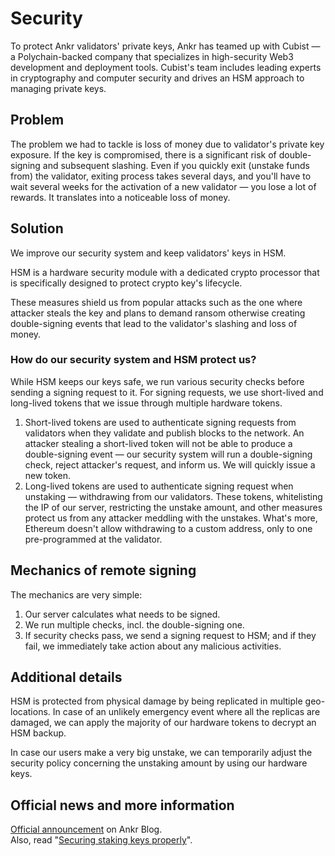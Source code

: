 
# Security

To protect Ankr validators' private keys, Ankr has teamed up with Cubist — a Polychain-backed company that specializes in high-security Web3 development and deployment tools. Cubist's team includes leading experts in cryptography and computer security and drives an HSM approach to managing private keys.

## Problem
The problem we had to tackle is loss of money due to validator's private key exposure. If the key is compromised, there is a significant risk of double-signing and subsequent slashing. Even if you quickly exit (unstake funds from) the validator, exiting process takes several days, and you'll have to wait several weeks for the activation of a new validator — you lose a lot of rewards. It translates into a noticeable loss of money.

## Solution
We improve our security system and keep validators' keys in HSM.

<Callout type="info">
    HSM is a hardware security module with a dedicated crypto processor that is specifically designed to protect crypto key's lifecycle.
</Callout>

These measures shield us from popular attacks such as the one where attacker steals the key and plans to demand ransom otherwise creating double-signing events that lead to the validator's slashing and loss of money.

### How do our security system and HSM protect us?
While HSM keeps our keys safe, we run various security checks before sending a signing request to it.
For signing requests, we use short-lived and long-lived tokens that we issue through multiple hardware tokens.
1. Short-lived tokens are used to authenticate signing requests from validators when they validate and publish blocks to the network. An attacker stealing a short-lived token will not be able to produce a double-signing event — our security system will run a double-signing check, reject attacker's request, and inform us. We will quickly issue a new token.
2. Long-lived tokens are used to authenticate signing request when unstaking — withdrawing from our validators. These tokens, whitelisting the IP of our server, restricting the unstake amount, and other measures protect us from any attacker meddling with the unstakes. What's more, Ethereum doesn't allow withdrawing to a custom address, only to one pre-programmed at the validator.

## Mechanics of remote signing
The mechanics are very simple:
1. Our server calculates what needs to be signed.
2. We run multiple checks, incl. the double-signing one.
3. If security checks pass, we send a signing request to HSM; and if they fail, we immediately take action about any malicious activities.

## Additional details
HSM is protected from physical damage by being replicated in multiple geo-locations. In case of an unlikely emergency event where all the replicas are damaged, we can apply the majority of our hardware tokens to decrypt an HSM backup.

In case our users make a very big unstake, we can temporarily adjust the security policy concerning the unstaking amount by using our hardware keys.

## Official news and more information
[Official announcement](https://www.ankr.com/blog/securing-upcoming-eth-withdrawals-with-cubist/?search=cubist&page=1) on Ankr Blog.<br/>
Also, read "[Securing staking keys properly](https://cubist.dev/blog/staking-keys-status-quo)".



